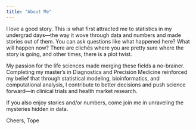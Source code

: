 ```yaml
---
title: "About Me"
---
```

I love a good story. This is what first attracted me to statistics in my undergrad days—the way it wove through data and numbers and made stories out of them. You can ask questions like what happened here? What will happen now? There are clichés where you are pretty sure where the story is going, and other times, there is a plot twist.

My passion for the life sciences made merging these fields a no-brainer. Completing my master's in Diagnostics and Precision Medicine reinforced my belief that through statistical modeling, bioinformatics, and computational analysis, I contribute to better decisions and push science forward—in clinical trials and health market research.

If you also enjoy stories and/or numbers, come join me in unraveling the mysteries hidden in data.

Cheers,
Tope